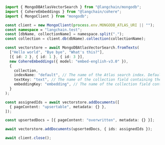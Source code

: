 ```typescript
import { MongoDBAtlasVectorSearch } from "@langchain/mongodb";
import { CohereEmbeddings } from "@langchain/cohere";
import { MongoClient } from "mongodb";

const client = new MongoClient(process.env.MONGODB_ATLAS_URI || "");
const namespace = "langchain.test";
const [dbName, collectionName] = namespace.split(".");
const collection = client.db(dbName).collection(collectionName);

const vectorstore = await MongoDBAtlasVectorSearch.fromTexts(
  ["Hello world", "Bye bye", "What's this?"],
  [{ id: 2 }, { id: 1 }, { id: 3 }],
  new CohereEmbeddings({ model: "embed-english-v3.0" }),
  {
    collection,
    indexName: "default", // The name of the Atlas search index. Defaults to "default"
    textKey: "text", // The name of the collection field containing the raw content. Defaults to "text"
    embeddingKey: "embedding", // The name of the collection field containing the embedded text. Defaults to "embedding"
  }
);

const assignedIds = await vectorstore.addDocuments([
  { pageContent: "upsertable", metadata: {} },
]);

const upsertedDocs = [{ pageContent: "overwritten", metadata: {} }];

await vectorstore.addDocuments(upsertedDocs, { ids: assignedIds });

await client.close();
```
